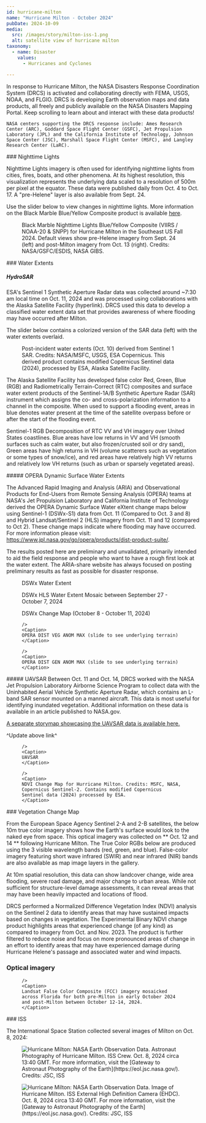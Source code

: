 ```yaml
---
id: hurricane-milton
name: "Hurricane Milton - October 2024"
pubDate: 2024-10-09
media:
  src: /images/story/milton-iss-1.png
  alt: satellite view of hurricane milton
taxonomy:
  - name: Disaster
    values:
      - Hurricanes and Cyclones

---
```


<Block>
  <Prose>
    In response to Hurricane Milton, the NASA Disasters Response Coordination System (DRCS) is activated and collaborating directly with FEMA, USGS, NOAA, and FLGIO. DRCS is developing Earth observation maps and data products, all freely and publicly available on the NASA Disasters Mapping Portal. Keep scrolling to learn about and interact with these data products!

    NASA centers supporting the DRCS response include: Ames Research Center (ARC), Goddard Space Flight Center (GSFC), Jet Propulsion Laboratory (JPL) and the California Institute of Technology, Johnson Space Center (JSC), Marshall Space Flight Center (MSFC), and Langley Research Center (LaRC).
  </Prose>
</Block>

<Block>
  <Prose>
  ### Nighttime Lights 

  Nighttime Lights imagery is often used for identifying nighttime lights from cities, fires, boats, and other phenomena. At its highest resolution, this visualization represents the underlying data scaled to a resolution of 500m per pixel at the equator. These data were published daily from Oct. 4 to Oct. 17. A "pre-Helene" layer is also available from Sept. 24.

  Use the slider below to view changes in nighttime lights. More information on the Black Marble Blue/Yellow Composite product is available [here](https://www.earthdata.nasa.gov/news/feature-articles/new-black-marble-nighttime-blue-yellow-composite-product-makes-detecting).
  
  </Prose>
</Block>

<Block type='wide'>
  <Figure>
    <Map
      center={[-82.1457,28.746]}
      zoom={7}
      datasetId='hurricane-milton-2024'
      layerId='black-marble-blue-yellow-noaa'
      dateTime='2024-09-24'
      compareDateTime='2024-10-13'
    />
    <Caption>
    Black Marble Nighttime Lights Blue/Yellow Composite (VIIRS / NOAA-20 & SNPP) for Hurricane Milton in the Southeast US Fall 2024. Default views show pre-Helene imagery from Sept. 24 (left) and post-Milton imagery from Oct. 13 (right). Credits: NASA/GSFC/ESDIS, NASA GIBS.
    </Caption>
  </Figure>
</Block>

<Block>
  <Prose>
  ### Water Extents

  ##### HydroSAR
  
  ESA's Sentinel 1 Synthetic Aperture Radar data was collected around ~7:30 am local time on Oct. 11, 2024 and was processed using collaborations with the Alaska Satellite Facility (hyperlink). DRCS used this data to develop a classified water extent data set that provides awareness of where flooding may have occurred after Milton.
  
  The slider below contains a colorized version of the SAR data (left) with the water extents overlaid.
  
  </Prose>
</Block>


<Block type='wide'>
  <Figure>
    <Map
      center={[-82.1457,28.746]}
      zoom={7}
      datasetId='hurricane-milton-2024'
      layerId='sentinel1-Milton-compare'
      dateTime='2024-10-11'
      compareDateTime='2024-10-11'
    />
    <Caption>
    Post-incident water extents (Oct. 10) derived from Sentinel 1 SAR. Credits: NASA/MSFC, USGS, ESA Copernicus. This derived product contains modified Copernicus Sentinel data (2024), processed by ESA, Alaska Satellite Facility.    
    </Caption>
  </Figure>
</Block>


<Block>
  <Prose>
  The Alaska Satellite Facility has developed false color Red, Green, Blue (RGB) and Radiometrically Terrain-Correct (RTC) composites and surface water extent products of the Sentinel-1A/B Synthetic Aperture Radar (SAR) instrument which assigns the co- and cross-polarization information to a channel in the composite. When used to support a flooding event, areas in blue denotes water present at the time of the satellite overpass before or after the start of the flooding event.
  
  Sentinel-1 RGB Decomposition of RTC VV and VH imagery over United States coastlines. Blue areas have low returns in VV and VH (smooth surfaces such as calm water, but also frozen/crusted soil or dry sand), Green areas have high returns in VH (volume scatterers such as vegetation or some types of snow/ice), and red areas have relatively high VV returns and relatively low VH returns (such as urban or sparsely vegetated areas).
  </Prose>
</Block>

<Block>
  <Prose>
  ##### OPERA Dynamic Surface Water Extents

  The Advanced Rapid Imaging and Analysis (ARIA) and Observational Products for End-Users from Remote Sensing Analysis (OPERA) teams at NASA's Jet Propulsion Laboratory and California Institute of Technology derived the OPERA Dynamic Surface Water eXtent change maps below using Sentinel-1 (DSWx-S1) data from Oct. 11 (Compared to Oct. 3 and 8) and Hybrid Landsat/Sentinel 2 (HLS) imagery from Oct. 11 and 12 (compared to Oct 2). These change maps indicate where flooding may have occurred. For more information please visit: https://www.jpl.nasa.gov/go/opera/products/dist-product-suite/.

  The results posted here are preliminary and unvalidated, primarily intended to aid the field response and people who want to have a rough first look at the water extent. The ARIA-share website has always focused on posting preliminary results as fast as possible for disaster response.
  </Prose>
</Block>

<Block type='wide'>
  <Figure>
    <Map
      center={[-81.4083, 28.5074]}
      zoom={9}
      datasetId='hurricane-milton-2024'
      layerId='dswx-water-extent-wtr-Milton'
      dateTime='2024-10-11'
    />
    <Caption>
    DSWx Water Extent
    </Caption>
  </Figure>
</Block>

<Block>
  <Figure>
    <Map
      center={[-81.4083, 28.5074]}
      zoom={9}
      datasetId='hurricane-milton-2024'
      layerId='dswx-water-extent-wtr-HLS-Milton'
      dateTime='2024-09-27'
    />
    <Caption>
    DSWx HLS Water Extent Mosaic between September 27 - October 7, 2024 
    </Caption>
  </Figure>
</Block>

<Block>
  <Figure>
    <Map
      center={[-82.44, 28.3162]}
      zoom={10}
      datasetId='hurricane-milton-2024'
      layerId='dswx-water-extent-wtr-ChangeMap-Milton'
      dateTime='2024-10-08'
    />
    <Caption>
    DSWx Change Map (October 8 - October 11, 2024)
    </Caption>
  </Figure>
</Block>


<Block>
  <Figure>
    <Map
      center={[-82.0332, 28.5672]}
      zoom={12}
      datasetId='hurricane-milton-2024'
      layerId='dswx-veg-anom-max-Milton'
      dateTime='2024-10-12'
      compareDateTime='2024-10-30'

    />
    <Caption>
    OPERA DIST VEG ANOM MAX (slide to see underlying terrain)
    </Caption>
  </Figure>
</Block>

<Block>
  <Figure>
    <Map
      center={[-82.0332, 28.56722]}
      zoom={12}
      datasetId='hurricane-milton-2024'
      layerId='dswx-gen-anom-max-Milton'
      dateTime='2024-10-12'
      compareDateTime='2024-10-30'

    />
    <Caption>
    OPERA DIST GEN ANOM MAX (slide to see underlying terrain)
    </Caption>
  </Figure>
</Block>


<Block>
  <Prose>
  ##### UAVSAR
  Between Oct. 11 and Oct. 14, DRCS worked with the NASA Jet Propulsion Laboratory Airborne Science Program to collect data with the Uninhabited Aerial Vehicle Synthetic Aperture Radar, which contains an L-band SAR sensor mounted on a manned aircraft. This data is most useful for identifying inundated vegetation. Additional information on these data is available in an article published to NASA.gov.

  [A separate storymap showcasing the UAVSAR data is available here.](https://maps.disasters.nasa.gov/arcgis/apps/storymaps/events/e5e9215abf0c4c44bd75720d683c0356)

  ^Update above link^
  </Prose>
</Block>

<Block>
  <Figure>
    <Map
      center={[-81.378, 28.3528]}
      zoom={9}
      datasetId='hurricane-milton-2024'
      layerId='uavsar-Milton'
      dateTime='2024-10-12'

    />
    <Caption>
    UAVSAR
    </Caption>
  </Figure>
</Block>


<Block>
  <Figure>
    <Map
      center={[-81.6787, 28.44088]}
      zoom={9}
      datasetId='hurricane-milton-2024'
      layerId='ndvi-hurricane-milton-202410-v2'
      dateTime='2024-10-14'

    />
    <Caption>
    NDVI Change Map for Hurricane Milton. Credits: MSFC, NASA, Copernicus Sentinel-2. Contains modified Copernicus Sentinel data (2024) processed by ESA.
    </Caption>
  </Figure>

  <Prose>
  ### Vegetation Change Map

  From the European Space Agency Sentinel 2-A and 2-B satellites, the below 10m true color imagery shows how the Earth's surface would look to the naked eye from space. This optical imagery was collected on ** Oct. 12 and 14 ** following Hurricane Milton. The True Color RGBs below are produced using the 3 visible wavelength bands (red, green, and blue). False-color imagery featuring short wave infrared (SWIR) and near infrared (NIR) bands are also available as map image layers in the gallery.

  At 10m spatial resolution, this data can show landcover change, wide area flooding, severe road damage, and major change to urban areas. While not sufficient for structure-level damage assessments, it can reveal areas that may have been heavily impacted and locations of flood.

  DRCS performed a Normalized Difference Vegetation Index (NDVI) analysis on the Sentinel 2 data to identify areas that may have sustained impacts based on changes in vegetation. The Experimental Binary NDVI change product highlights areas that experienced change (of any kind) as compared to imagery from Oct. and Nov. 2023. The product is further filtered to reduce noise and focus on more pronounced areas of change in an effort to identify areas that may have experienced damage during Hurricane Helene's passage and associated water and wind impacts.
  
  </Prose>
</Block>  



<Block>
  <Prose>

  ### Optical imagery

  </Prose>
</Block>  


<Block type='wide'>
  <Figure>
    <Map
      center={[-81.3157, 28.489]}
      zoom={8}
      datasetId='hurricane-milton-2024'
      layerId='landsat-hurricane-milton-202410-v2'
      dateTime='2024-08-24'
      compareDateTime='2024-10-02'

    />
    <Caption>
    Landsat False Color Composite (FCC) imagery mosaicked across Florida for both pre-Milton in early October 2024 and post-Milton between October 12-14, 2024.
    </Caption>
  </Figure>
</Block>


<Block>
  <Prose>
  ### ISS

  The International Space Station collected several images of Milton on Oct. 8, 2024:
  </Prose>
</Block>  

<Block type = 'wide'>
  <Figure>
      <Image
      src='/images/story/milton-iss-1.png'
      alt='Hurricane Milton: NASA Earth Observation Data.'
      attrAuthor = 'JSC, ISS'
      attrUrl = 'https://eol.jsc.nasa.gov/'
    />
    <Caption>
    Astronaut Photography of Hurricane Milton. ISS Crew. Oct. 8, 2024 circa 13:40 GMT. For more information, visit the [Gateway to Astronaut Photography of the Earth](https://eol.jsc.nasa.gov/). Credits: JSC, ISS
    </Caption>
  </Figure>
</Block> 

<Block type = 'wide'>
  <Figure>
      <Image
      src='/images/story/milton-iss-2.png'
      alt='Hurricane Milton: NASA Earth Observation Data.'
      attrAuthor = 'JSC, ISS'
      attrUrl = 'https://eol.jsc.nasa.gov/'
    />
    <Caption>
    Image of Hurricane Milton. ISS External High Definition Camera (EHDC). Oct. 8, 2024 circa 13:40 GMT. For more information, visit the [Gateway to Astronaut Photography of the Earth](https://eol.jsc.nasa.gov/). Credits: JSC, ISS
    </Caption>
  </Figure>
</Block> 